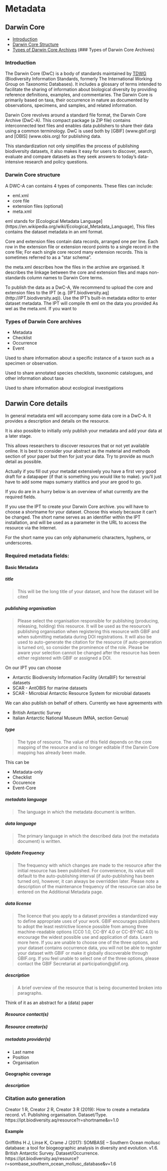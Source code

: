 # Metadata

## Darwin Core

* [Introduction](### Introduction)
* [Darwin Core Structure](### Darwin Core structure)
* [Types of Darwin Core Archives] (### Types of Darwin Core Archives)

### Introduction

The Darwin Core (DwC) is a body of standards maintained by [TDWG](https://www.tdwg.org)  (Biodiversity Information Standards, formerly The International Working Group on Taxonomic Databases).
It includes a glossary of terms intended to facilitate the sharing of information about biological diversity by providing reference definitions, examples, and commentaries. The Darwin Core is primarily based on taxa, their occurrence in nature as documented by observations, specimens, and samples, and related information.

Darwin Core revolves around a standard file format, the Darwin Core Archive (DwC-A). This compact package (a ZIP file) contains interconnected text files and enables data publishers to share their data using a common terminology. DwC is used both by [GBIF] (www.gbif.org) and [OBIS] (www.obis.org) for publishing data.
 
This standardization not only simplifies the process of publishing biodiversity datasets, it also makes it easy for users to discover, search, evaluate and compare datasets as they seek answers to today’s data-intensive research and policy questions.


### Darwin Core structure
A DWC-A can contains 4 types of components. These files can include:

* eml.xml
* core file
* extension files (optional)
* meta.xml

eml stands for [Ecological Metadata Language] (https://en.wikipedia.org/wiki/Ecological_Metadata_Language), This files contains the dataset metadata in an xml format.

Core and extension files contain data records, arranged one per line. Each row in the extension file or extension record points to a single record in the core file; For each single core record many extension records. This is sometimes referred to as a “star schema”.

the meta.xml describes how the files in the archive are organised. It describes the linkage between the core and extension files and maps non-standards column names to Darwin Core terms.

To publish the data as a DwC-A, We recommend to upload the core and extension files to the IPT (e.g. [IPT.biodiversity.aq] (http://IPT.biodiversity.aq)). Use the IPT's built-in metadata editor to enter dataset metadata. The IPT will compile th eml on the data you provided As wel as the meta.xml. If you want to 

### Types of Darwin Core archives
* Metadata
* Checklist
* Occurrence
* Event

Used to share information about a specific instance of a taxon such as a specimen or observation.

Used to share annotated species checklists, taxonomic catalogues, and other information about taxa

Used to share information about ecological investigations 

## Darwin Core details

In general metadata eml will accompany some data core in a DwC-A. It provides a description and details on the resource.

It is also  possible to initially only publish your metadata and add your data at a later stage.

This allows researchers to discover resources that or not yet available online.
It is best to consider your abstract as the material and methods section of your paper but then for just your data.
Try to provide as much detail as possible.

Actually if you fill out your metadat extensively you have a first very good draft for a datapaper (if that is something you would like to make). you'll just have to add some maps sumarry statitics and your are good to go.

If you do are in a hurry below is an overview of what currently are the required fields.


If you use the IPT to create your Darwin Core archive. you will have to choose a shortname for your dataset. Choose this wisely because it can't be changed. The short name serves as an identifier within the IPT installation, and will be used as a parameter in the URL to access the resource via the Internet.

For the short name you can only alphanumeric characters, hyphens, or underscores.



### Required metadata fields:

#### Basic Metadata

##### title
> This will be the long title of your dataset, and how the dataset will be cited

##### publishing organisation
>Please select the organisation responsible for publishing (producing, releasing, holding) this resource. It will be used as the resource's publishing organisation when registering this resource with GBIF and when submitting metadata during DOI registrations. It will also be used to auto-generate the citation for the resource (if auto-generation is turned on), so consider the prominence of the role. Please be aware your selection cannot be changed after the resource has been either registered with GBIF or assigned a DOI.

On our IPT you can choose

* Antarctic Biodiversity Information Facility (AntaBIF) for terrestrial datasets
* SCAR - AntOBIS for marine datasets
* SCAR - Microbial Antarctic Resource System for microbial datasets

We can also publish on behalf of others. Currently we have agreements with

* British Antarctic Survey
* Italian Antarctic National Museum (MNA, section Genua)
 

##### type
>The type of resource. The value of this field depends on the core mapping of the resource and is no longer editable if the Darwin Core mapping has already been made.

This can be

* Metadata-only
* Checklist
* Occurence
* Event-Core

##### metadata language
>The language in which the metadata document is written.

##### data language
>The primary language in which the described data (not the metadata document) is written.

##### Update Frequency
>The frequency with which changes are made to the resource after the initial resource has been published. For convenience, its value will default to the auto-publishing interval (if auto-publishing has been turned on), however, it can always be overridden later. Please note a description of the maintenance frequency of the resource can also be entered on the Additional Metadata page.

##### data license
>The licence that you apply to a dataset provides a standardized way to define appropriate uses of your work. GBIF encourages publishers to adopt the least restrictive licence possible from among three machine-readable options (CC0 1.0, CC-BY 4.0 or CC-BY-NC 4.0) to encourage the widest possible use and application of data. Learn more here. If you are unable to choose one of the three options, and your dataset contains occurrence data, you will not be able to register your dataset with GBIF or make it globally discoverable through GBIF.org. If you feel unable to select one of the three options, please contact the GBIF Secretariat at participation@gbif.org.


##### description
>A brief overview of the resource that is being documented broken into paragraphs.

Think of it as an abstract for a (data) paper

##### Resource contact(s)
##### Resource creator(s)
##### metadata provider(s)
* Last name
* Position
* Organisation
	
#### Geographic coverage
##### description



### Citation auto generation

Creator 1 R, Creator 2 R, Creator 3 R (2019): How to create a metadata record. v1. Publishing organisation. Dataset/Type. https://ipt.biodiversity.aq/resource?r=shortname&amp;v=1.0

#### Example

Griffiths H J, Linse K, Crame J (2017): SOMBASE – Southern Ocean mollusc database: a tool for biogeographic analysis in diversity and evolution. v1.6. British Antarctic Survey. Dataset/Occurrence. https://ipt.biodiversity.aq/resource?r=sombase_southern_ocean_mollusc_database&amp;v=1.6

